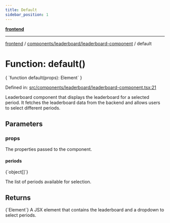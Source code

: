 ```yaml
---
title: Default
sidebar_position: 1
---
```



[**frontend**](../../../..)

***

[frontend](../../../..) / [components/leaderboard/leaderboard-component](..) / default

# Function: default()

<CodeBlock language="ts">
{ `function default(props): Element` }
</CodeBlock>

Defined in: [src/components/leaderboard/leaderboard-component.tsx:21](https://github.com/svsticky/CommitteeClash/blob/8a31d8fc8422df670b3b4cb3b5fd558ecdeabb90/frontend/src/components/leaderboard/leaderboard-component.tsx#L21)

Leaderboard component that displays the leaderboard for a selected period.
It fetches the leaderboard data from the backend and allows users to select different periods.

## Parameters

### props

The properties passed to the component.

#### periods
<CodeBlock language="ts">
{`object[]`}
</CodeBlock>

The list of periods available for selection.

## Returns
<CodeBlock language="ts">
{`Element`}
</CodeBlock>
A JSX element that contains the leaderboard and a dropdown to select periods.
